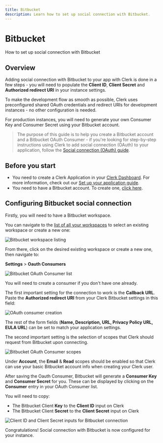 ```yaml
---
title: Bitbucket
description: Learn how to set up social connection with Bitbucket.
---
```


# Bitbucket

How to set up social connection with Bitbucket

## Overview

Adding social connection with Bitbucket to your app with Clerk is done in a few steps - you will need to populate the **Client ID**, **Client Secret** and **Authorized redirect URI** in your instance settings.

To make the development flow as smooth as possible, Clerk uses  preconfigured shared OAuth credentials and redirect URIs for development instances - no other configuration is needed.

For production instances, you will need to generate your own Consumer Key and Consumer Secret using your Bitbucket account.

> The purpose of this guide is to help you create a Bitbucket account and a Bitbucket OAuth Consumer - if you're looking for step-by-step instructions using Clerk to add social connection (OAuth) to your  application, follow the [Social connection (OAuth) guide](/docs/authentication/social-connections/oauth).

## Before you start

*   You need to create a Clerk Application in your [Clerk Dashboard](https://dashboard.clerk.dev/). For more information, check out our [Set up your application guide](/docs/quickstarts/setup-clerk).
*   You need to have a Bitbucket account. To create one, [click here](https://bitbucket.org/account/signup).

## Configuring Bitbucket social connection

Firstly, you will need to have a Bitbucket workspace.

You can navigate to the [list of all your workspaces](https://bitbucket.org/account/workspaces/) to select an existing workspace or create a new one:

![Bitbucket workspace listing](/docs/images/authentication-providers/bitbucket/005f4b20222a0641a443f750e24d26fd088324db-3360x1896.png)

From there, click on the desired existing workspace or create a new one, then navigate to:

**Settings** > **Oauth Consumers**

![Bitbucket OAuth Consumer list](/docs/images/authentication-providers/bitbucket/b072d3a9f269a46468e651646d08522aa253fdaf-3360x1782.png)

You will need to create a consumer if you don't have one already.

The first important setting for the connection to work is the **Callback URL**. Paste the **Authorized redirect URI** from your Clerk Bitbucket settings in this field:

![OAuth consumer creation](/docs/images/authentication-providers/bitbucket/3c3f5f49188f740839a9e0f348ffe4d34a5300c3-3360x1782.png)

The rest of the form fields (**Name, Description, URL, Privacy Policy URL,  EULA URL**) can be set to match your application settings.

The second important setting is the selection of scopes that Clerk should request from Bitbucket upon connecting.

![Bitbucket OAuth Consumer scopes](/docs/images/authentication-providers/bitbucket/65aee792cbde8564897d5f1110caf090789bf532-1304x942.png)

Under **Account**, the **Email** & **Read** scopes should be enabled so that Clerk can use your basic Bitbucket account info when creating your Clerk user.

After saving the Oauth Consumer, Bitbucket will generate a **Consumer Key** and **Consumer Secret** for you. These can be displayed by clicking on the **Consumer** entry in your OAuth Consumer list.

You will need to copy:

*   The Bitbucket Client **Key** to the **Client ID** input on Clerk
*   The Bitbucket Client **Secret** to the **Client Secret** input on Clerk

![Client ID and Client Secret inputs for Bitbucket connection](/docs/images/authentication-providers/bitbucket/c29fd970821d0746e7637f69bf8f411695638834-1220x784.png)

Congratulations! Social connection with Bitbucket is now configured for your instance.
